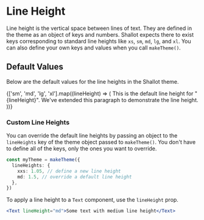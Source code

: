 
<Meta title="🎨 Theme / Line Height" />

# Line Height

Line height is the vertical space between lines of text. They are defined in the theme as an object of keys and numbers. Shallot expects there to exist keys corresponding to standard line heights like `xs`, `sm`, `md`, `lg`, and `xl`. You can also define your own keys and values when you call `makeTheme()`.

## Default Values

Below are the default values for the line heights in the Shallot theme.

<Canvas>
  <ThemeProvider theme={makeTheme()}>
    <Column maxUnitWidth={25}>
      {['sm', 'md', 'lg', 'xl'].map((lineHeight) => (
        <Text
          key={lineHeight}
          unitsAround={1}
          lineHeight={lineHeight}
          typeface="Body"
          fontSize="md"
        >
          This is the default line height for "{lineHeight}". We've extended
          this paragraph to demonstrate the line height.
        </Text>
      ))}
    </Column>
  </ThemeProvider>
</Canvas>

<br />

### Custom Line Heights

You can override the default line heights by passing an object to the `lineHeights` key of the theme object passed to `makeTheme()`. You don't have to define all of the keys, only the ones you want to override.

```ts
const myTheme = makeTheme({
  lineHeights: {
    xxs: 1.05, // define a new line height
    md: 1.5, // override a default line height
  },
})
```

To apply a line height to a `Text` component, use the `lineHeight` prop.

```jsx
<Text lineHeight="md">Some text with medium line height</Text>
```
